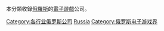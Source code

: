 本分類收錄[[俄羅斯|俄羅斯]]的[[電子遊戲|電子遊戲]]公司。

[[Category:各行业俄罗斯公司|Category:各行业俄罗斯公司]]
[[Category:各地電子遊戲公司|Russia]]
[[Category:俄罗斯电子游戏界|Category:俄罗斯电子游戏界]]